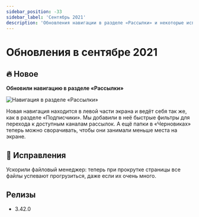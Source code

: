 ```yaml
---
sidebar_position: -33
sidebar_label: 'Сентябрь 2021'
description: 'Обновления навигации в разделе «Рассылки» и некоторые исправления'
---
```



# Обновления в сентябре 2021

## 🔥 Новое

**Обновили навигацию в разделе «Рассылки»**

<p align="left">
  <img src={newNavigation} alt="Навигация в разделе «Рассылки»" />
</p>

Новая навигация находится в левой части экрана и ведёт себя так же, как в разделе «Подписчики». Мы добавили в неё быстрые фильтры для перехода к доступным каналам рассылок. А ещё папки в «Черновиках» теперь можно сворачивать, чтобы они занимали меньше места на экране.

## 🐛 Исправления

Ускорили файловый менеджер: теперь при прокрутке страницы все файлы успевают прогрузиться, даже если их очень много.

## Релизы

- 3.42.0
